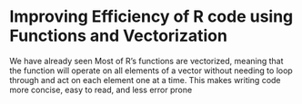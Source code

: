 # Improving Efficiency of R code using Functions and Vectorization

We have already seen 
Most of R’s functions are vectorized, meaning that the function will operate on all elements of a vector without needing to loop through and act on each element one at a time. This makes writing code more concise, easy to read, and less error prone